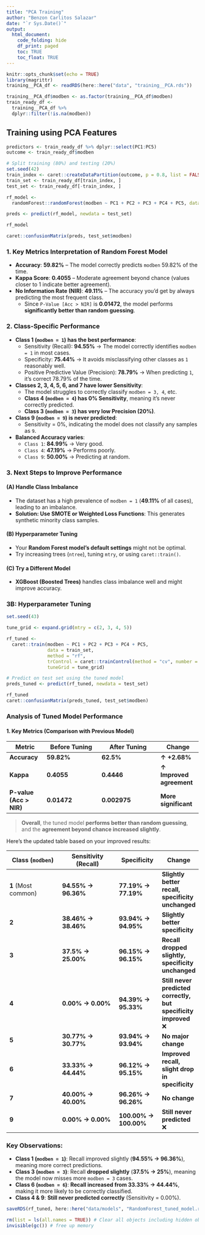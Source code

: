 ```yaml
---
title: "PCA Training"
author: "Benzon Carlitos Salazar"
date: "`r Sys.Date()`"
output: 
  html_document:
    code_folding: hide
    df_print: paged
    toc: TRUE
    toc_float: TRUE
---
```


<style>
.main-container {
    width: 95%;
    max-width: unset;
}
</style>

```r
knitr::opts_chunk$set(echo = TRUE)
library(magrittr)
training__PCA_df <- readRDS(here::here("data", "training__PCA.rds"))
```

```r
training__PCA_df$modben <- as.factor(training__PCA_df$modben)
train_ready_df <- 
  training__PCA_df %>%
  dplyr::filter(!is.na(modben))
```

## Training using PCA Features

```r
predictors <- train_ready_df %>% dplyr::select(PC1:PC5)
outcome <- train_ready_df$modben

# Split training (80%) and testing (20%)
set.seed(42)
train_index <- caret::createDataPartition(outcome, p = 0.8, list = FALSE)
train_set <- train_ready_df[train_index, ]
test_set <- train_ready_df[-train_index, ]
```

```r
rf_model <- 
  randomForest::randomForest(modben ~ PC1 + PC2 + PC3 + PC4 + PC5, data = train_set, ntree = 500)

preds <- predict(rf_model, newdata = test_set)
```

```r
rf_model

caret::confusionMatrix(preds, test_set$modben)
```

### **1. Key Metrics Interpretation of Random Forest Model**

- **Accuracy**: **59.82%** – The model correctly predicts `modben` 59.82% of the time.
- **Kappa Score**: **0.4055** – Moderate agreement beyond chance (values closer to 1 indicate better agreement).
- **No Information Rate (NIR)**: **49.11%** – The accuracy you'd get by always predicting the most frequent class.
  - Since `P-Value [Acc > NIR]` is **0.01472**, the model performs **significantly better than random guessing**.

### **2. Class-Specific Performance**

- **Class 1 (`modben = 1`) has the best performance**:
  - Sensitivity (Recall): **94.55%** → The model correctly identifies `modben = 1` in most cases.
  - Specificity: **75.44%** → It avoids misclassifying other classes as `1` reasonably well.
  - Positive Predictive Value (Precision): **78.79%** → When predicting `1`, it’s correct 78.79% of the time.

- **Classes 2, 3, 4, 5, 6, and 7 have lower Sensitivity**:
  - The model struggles to correctly classify `modben = 3, 4`, etc.
  - **Class 4 (`modben = 4`) has 0% Sensitivity**, meaning it's never correctly predicted.
  - **Class 3 (`modben = 3`) has very low Precision (20%)**.

- **Class 9 (`modben = 9`) is never predicted**:
  - Sensitivity = 0%, indicating the model does not classify any samples as `9`.

- **Balanced Accuracy varies**:
  - `Class 1`: **84.99%** → Very good.
  - `Class 4`: **47.19%** → Performs poorly.
  - `Class 9`: **50.00%** → Predicting at random.

### **3. Next Steps to Improve Performance**

#### **(A) Handle Class Imbalance**

- The dataset has a high prevalence of `modben = 1` (**49.11%** of all cases), leading to an imbalance.
- **Solution: Use SMOTE or Weighted Loss Functions**: This generates synthetic minority class samples.

#### **(B) Hyperparameter Tuning**

- Your **Random Forest model's default settings** might not be optimal.
- Try increasing trees (`ntree`), tuning `mtry`, or using `caret::train()`.

#### **(C) Try a Different Model**

- **XGBoost (Boosted Trees)** handles class imbalance well and might improve accuracy.


### 3B: Hyperparameter Tuning

```r
set.seed(43)

tune_grid <- expand.grid(mtry = c(2, 3, 4, 5))

rf_tuned <- 
  caret::train(modben ~ PC1 + PC2 + PC3 + PC4 + PC5,
               data = train_set,
               method = "rf",
               trControl = caret::trainControl(method = "cv", number = 7), # 7-fold cross validation
               tuneGrid = tune_grid)

# Predict on test set using the tuned model
preds_tuned <- predict(rf_tuned, newdata = test_set)
```

```r
rf_tuned
caret::confusionMatrix(preds_tuned, test_set$modben)
```


### **Analysis of Tuned Model Performance**

#### **1. Key Metrics (Comparison with Previous Model)**

| Metric | Before Tuning | After Tuning | Change |
|---------|-------------|--------------|----------|
| **Accuracy** | **59.82%** | **62.5%** | **↑ +2.68%** |
| **Kappa** | **0.4055** | **0.4446** | **↑ Improved agreement** |
| **P-value (Acc > NIR)** | **0.01472** | **0.002975** | **More significant** |

> **Overall**, the tuned model **performs better than random guessing**, and the **agreement beyond chance increased slightly**.

Here’s the updated table based on your improved results:

| Class (`modben`) | Sensitivity (Recall) | Specificity | Change |
|-----------------|------------------|-------------|--------|
| **1** (Most common) | **94.55% → 96.36%** | **77.19% → 77.19%** | **Slightly better recall, specificity unchanged** |
| **2** | **38.46% → 38.46%** | **93.94% → 94.95%** | **Slightly better specificity** |
| **3** | **37.5% → 25.00%** | **96.15% → 96.15%** | **Recall dropped slightly, specificity unchanged** |
| **4** | **0.00% → 0.00%** | **94.39% → 95.33%** | **Still never predicted correctly, but specificity improved** ❌ |
| **5** | **30.77% → 30.77%** | **93.94% → 93.94%** | **No major change** |
| **6** | **33.33% → 44.44%** | **96.12% → 95.15%** | **Improved recall, slight drop in specificity** |
| **7** | **40.00% → 40.00%** | **96.26% → 96.26%** | **No change** |
| **9** | **0.00% → 0.00%** | **100.00% → 100.00%** | **Still never predicted** ❌ |

### **Key Observations:**

- **Class 1 (`modben = 1`)**: Recall improved slightly (**94.55% → 96.36%**), meaning more correct predictions.
- **Class 3 (`modben = 3`)**: Recall **dropped slightly** (**37.5% → 25%**), meaning the model now misses more `modben = 3` cases.
- **Class 6 (`modben = 6`)**: **Recall increased from 33.33% → 44.44%**, making it more likely to be correctly classified.
- **Class 4 & 9**: **Still never predicted correctly** (Sensitivity = 0.00%).

```r
saveRDS(rf_tuned, here::here("data/models", "RandomForest_tuned_model.rds"))

rm(list = ls(all.names = TRUE)) # Clear all objects including hidden objects
invisible(gc()) # free up memory
```
